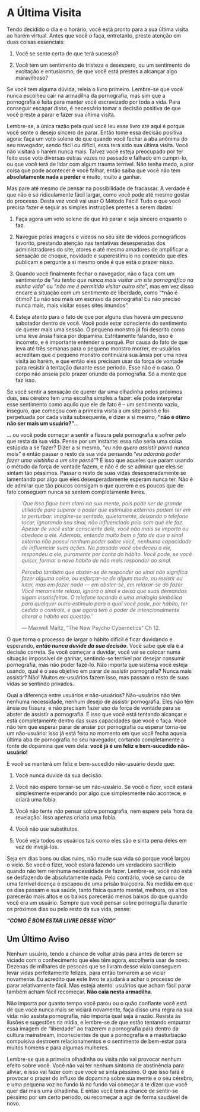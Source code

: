 # A Última Visita

Tendo decidido o dia e o horário, você está pronto para a sua última visita ao harém virtual. Antes que você o faça, entretanto, preste atenção em duas coisas essenciais:

1.   Você se sente certo de que terá sucesso?

2.   Você tem um sentimento de tristeza e desespero, ou um sentimento de excitação e entusiasmo, de que você está prestes a alcançar algo maravilhoso?

Se você tem alguma dúvida, releia o livro primeiro. Lembre-se que você nunca escolheu cair na armadilha da pornografia, mas sim que a pornografia é feita para manter você escravizado por toda a vida. Para conseguir escapar disso, é necessário tomar a decisão positiva de que você preste a parar e fazer sua última visita.

Lembre-se, a única razão pela qual você leu esse livro até aqui é porque você sente o desejo sincero de parar. Então tome essa decisão positiva agora: faça um voto solene de que quando você fechar a aba anônima do seu navegador, sendo fácil ou difícil, essa terá sido sua última visita. Você não visitará o harém nunca mais. Talvez você esteja preocupado por ter feito esse voto diversas outras vezes no passado e falhado em cumpri-lo, ou que você terá de lidar com algum trauma terrível. Não tenha medo, a pior coisa que pode acontecer é você falhar, então saiba que você não tem **absolutamente nada a perder** e muito, muito a ganhar.

Mas pare até mesmo de pensar na possibilidade de fracassar. A verdade é que não é só ridiculamente fácil largar, como você pode até mesmo gostar do processo. Desta vez você vai usar O Método Fácil! Tudo o que você precisa fazer é seguir as simples instruções prestes a serem dadas:

1.   Faça agora um voto solene de que irá parar e seja sincero enquanto o faz.

2.   Navegue pelas imagens e vídeos no seu site de vídeos pornográficos favorito, prestando atenção nas tentativas desesperadas dos administradores do site, atores e até mesmo amadores de amplificar a sensação de choque, novidade e superestímulo no conteúdo que eles publicam e pergunte a si mesmo onde é que está o prazer nisso.

3.   Quando você finalmente fechar o navegador, não o faça com um sentimento de "*eu tenho que nunca mais visitar um site pornográfico na minha vida*" ou "*não me é permitido visitar outro site*", mas em vez disso encare a situação com um sentimento de liberdade, como "*não é ótimo? Eu não sou mais um escravo da pornografia! Eu não preciso nunca mais, mais visitar esses sites imundos".

4.   Esteja atento para o fato de que por alguns dias haverá um pequeno sabotador dentro de você. Você pode estar consciente do sentimento de querer mais uma sessão. O pequeno monstro já foi descrito como uma leve ânsia física por dopamina. Estritamente falando, isso é incorreto, e é importante entender o porquê. Por causa do fato de que leva até três semanas para o pequeno monstro morrer, ex-usuários acreditam que o pequeno monstro continuará sua ânsia por uma nova visita ao harém, e que então eles precisam usar da força de vontade para resistir à tentação durante esse período. Esse não é o caso. O corpo não anseia pelo prazer oriundo da pornografia. Só a mente que faz isso.

Se você sentir a sensação de querer dar uma olhadinha pelos próximos dias, seu cérebro tem uma escolha simples a fazer: ele pode interpretar esse sentimento como aquilo que ele de fato é -- um sentimento vazio, inseguro, que começou com a primeira visita a um site pornô e foi perpetuada por cada visita subsequente, e dizer a si mesmo, **"não é ótimo não ser mais um usuário?"**...

... ou você pode começar a sentir a fissura pela pornografia e sofrer pelo que resta da sua vida. Pense por um instante: essa não seria uma coisa estúpida a se fazer? Dizer a si mesmo, "*eu não quero assistir pornô nunca mais*" e então passar o resto da sua vida pensando "*eu adoraria poder fazer uma visitinha a um site pornô*"? É isso que aqueles que param usando o método da força de vontade fazem, e não é de se admirar que eles se sintam tão péssimos. Passar o resto de suas vidas desesperadamente se lamentando por algo que eles desesperadamente esperam nunca ter. Não é de admirar que tão poucos consigam o que querem e os poucos que de fato conseguem nunca se sentem completamente livres.

> *'Que isso fique bem claro na sua mente, pois pode ser de grande utilidade para superar o poder que estímulos externos podem ter em te perturbar: imagine-se sentado, quietamente, deixando o telefone tocar, ignorando seu sinal, não influenciado pelo som que ele faz. Apesar de você estar consciente dele, você não mais se importa ou obedece a ele. Ademais, entenda muito bem o fato de que o sinal externo não possui nenhum poder sobre você, nenhuma capacidade de influenciar suas ações. No passado você obedeceu a ele, respondeu a ele, puramente por conta do hábito. Você pode, se você quiser, formar o novo hábito de não mais responder ao sinal.*
>
> *Perceba também que abster-se de responder ao sinal não significa fazer alguma coisa, ou esforçar-se de algum modo, ou resistir ou lutar, mas em fazer nada — em abster-se, em relaxar-se do fazer. Você meramente relaxa, ignora o sinal e deixa que suas demandas sigam insatisfeitas. O telefone tocando é uma analogia simbólica para qualquer outro estímulo para o qual você pode, por hábito, ter cedido o controle, e que agora tem o poder de intencionalmente alterar o hábito em questão.*'
>
> --- Maxwell Maltz, "The New Psycho Cybernetics" Ch 12.

O que torna o processo de largar o hábito difícil é ficar duvidando e esperando, ***então nunca duvide da sua decisão***. Você sabe que ela é a decisão correta. Se você começar a duvidar, você vai se colocar numa situação impossível de ganhar, sentindo-se terrível por desejar consumir pornografia, mas não poder fazê-lo. Não importa que sistema você esteja usando, qual é o seu objetivo em parar de assistir pornografia? Nunca mais assistir? Não! Muitos ex-usuários fazem isso, mas passam o resto de suas vidas se sentindo privados.

Qual a diferença entre usuários e não-usuários? Não-usuários não têm nenhuma necessidade, nenhum desejo de assistir pornografia. Eles não têm ânsia ou fissura, e não precisam fazer uso da força de vontade para se abster de assistir a pornografia. É isso que você está tentando alcançar e está completamente dentro das suas capacidades que você o faça. Você não tem que esperar parar de ansiar por pornografia ou esperar torna-se um não-usuário: isso já está feito no momento em que você fecha aquela última aba de pornografia no seu navegador, cortando completamente a fonte de dopamina que vem dela: **você já é um feliz e bem-sucedido não-usuário!**

E você se manterá um feliz e bem-sucedido não-usuário desde que:

1.   Você nunca duvide da sua decisão.

2.   Você não espere tornar-se um não-usuário. Se você o fizer, você estará simplesmente esperando por algo que simplesmente não acontece, e criará uma fobia.

3.   Você não tente *não* pensar sobre pornografia, nem espere pela 'hora da revelação'. Isso apenas criaria uma fobia.

4.   Você não use substitutos.

5.   Você veja todos os usuários tais como eles são e sinta pena deles em vez de invejá-los.

Seja em dias bons ou dias ruins, não mude sua vida só porque você largou o vício. Se você o fizer, você estará fazendo um verdadeiro sacrifício quando não tem nenhuma necessidade de fazer. Lembre-se, você não está se desfazendo de absolutamente nada. Pelo contrário, você se curou de uma terrível doença e escapou de uma prisão traiçoeira. Na medida em que os dias passam e sua saúde, tanto física quanto mental, melhora, os altos parecerão mais altos e os baixos parecerão menos baixos do que quando você era um usuário. Sempre que você pensar sobre pornografia durante os próximos dias ou pelo resto da sua vida, pense:

***"COMO É BOM ESTAR LIVRE DESSE VÍCIO"***

## Um Último Aviso

Nenhum usuário, tendo a chance de voltar atrás para antes de terem se viciado com o conhecimento que eles têm agora, escolheria usar de novo. Dezenas de milhares de pessoas que se livram desse vício conseguem levar vidas perfeitamente felizes, para então tornarem a se viciar novamente. Eu acredito que este livro te ajudará a achar o processo de parar relativamente fácil. Mas esteja atento: usuários que acham fácil parar também acham fácil recomeçar. **Não caia nesta armadilha**.

Não importa por quanto tempo você parou ou o quão confiante você está de que você nunca mais se viciará novamente, faça disso uma regra na sua vida: não assista pornografia, não importa qual seja a razão. Resista às ilusões e sugestões na mídia, e lembre-se de que estão tentando empurrar essa imagem de "liberdade" ao trazerem a pornografia para dentro da cultura mainstream, inconscientes de que a pornografia e a masturbação compulsiva destroem relacionamentos e o sentimento de bem-estar para muitos homens e para algumas mulheres.

Lembre-se que a primeira olhadinha ou visita não vai provocar nenhum efeito sobre você. Você não vai ter nenhum sintoma de abstinência para aliviar, e isso vai fazer com que você se sinta péssimo. O que isso fará é provocar o prazer do influxo de dopamina sobre sua mente e o seu cérebro, e uma pequena voz no fundo lá no fundo vai começar a te dizer que você quer dar mais uma olhadinha. E então você tem a chance de sentir-se péssimo por um certo período, ou recomeçar a agir de forma saudável de novo.
